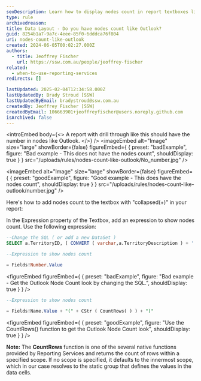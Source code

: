 ```yaml
---
seoDescription: Learn how to display nodes count in report textboxes like Outlook using SQL expressions and the CountRows() function.
type: rule
archivedreason:
title: Data Layout - Do you have nodes count like Outlook?
guid: 8254b1a7-9a7c-4eee-85f0-6dddca76f804
uri: nodes-count-like-outlook
created: 2024-06-05T00:02:27.000Z
authors:
  - title: Jeoffrey Fischer
    url: https://ssw.com.au/people/jeoffrey-fischer
related:
  - when-to-use-reporting-services
redirects: []

lastUpdated: 2025-02-04T12:34:58.000Z
lastUpdatedBy: Brady Stroud [SSW]
lastUpdatedByEmail: bradystroud@ssw.com.au
createdBy: Jeoffrey Fischer [SSW]
createdByEmail: 106663901+jeoffreyfischer@users.noreply.github.com
isArchived: false
---
```


<introEmbed
  body={<>
A report with drill through like this should have the number in nodes like Outlook.
  </>}
/>
<imageEmbed
  alt="Image"
  size="large"
  showBorder={false}
  figureEmbed={ {
    preset: "badExample",
    figure: "Bad example - This does not have the nodes count",
    shouldDisplay: true
  } }
  src="/uploads/rules/nodes-count-like-outlook/No_number.jpg"
/>

<imageEmbed
  alt="Image"
  size="large"
  showBorder={false}
  figureEmbed={ {
    preset: "goodExample",
    figure: "Good example - This does have the nodes count",
    shouldDisplay: true
  } }
  src="/uploads/rules/nodes-count-like-outlook/number.jpg"
/>

Here's how to add nodes count to the textbox with "collapsed(+)" in your report:

In the Expression property of the Textbox, add an expression to show nodes count. Use the following expression:

```sql
--Change the SQL ( or add a new DataSet )
SELECT a.TerritoryID, ( CONVERT ( varchar,a.TerritoryDescription ) + ' (' + CONVERT ( varchar, count ( c.TerritoryID ) ) + ')' ) AS Number, ... FROM Territories a INNER JOIN EmployeeTerritories b ON a.TerritoryID=b.TerritoryID, ... GROUP BY a.TerritoryID, a.TerritoryDescription,...

--Expression to show nodes count

= Fields!Number.Value
```

<figureEmbed figureEmbed={ {
  preset: "badExample",
  figure: "Bad example - Get the Outlook Node Count look by changing the SQL.",
  shouldDisplay: true
} } />


```sql
--Expression to show nodes count

= Fields!Name.Value + "(" + CStr ( CountRows( ) ) + ")"
```

<figureEmbed figureEmbed={ {
  preset: "goodExample",
  figure: "Use the CountRows() function to get the Outlook Node Count look",
  shouldDisplay: true
} } />


**Note:** The **CountRows** function is one of the several native functions provided by Reporting Services and returns the count of rows within a specified scope. If no scope is specified, it defaults to the innermost scope, which in our case resolves to the static group that defines the values in the data cells.
